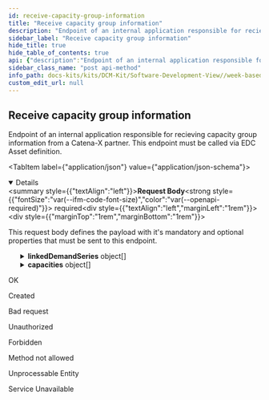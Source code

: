 ```yaml
---
id: receive-capacity-group-information
title: "Receive capacity group information"
description: "Endpoint of an internal application responsible for recieving capacity group information from a Catena-X partner. This endpoint must be called via EDC Asset definition."
sidebar_label: "Receive capacity group information"
hide_title: true
hide_table_of_contents: true
api: {"description":"Endpoint of an internal application responsible for recieving capacity group information from a Catena-X partner. This endpoint must be called via EDC Asset definition.","requestBody":{"description":"This request body defines the payload with it's mandatory and optional properties that must be sent to this endpoint.","required":true,"content":{"application/json":{"schema":{"description":"An entity made up of the weekly actual and maximum capacities for a specific customer in a given time period. A capacity group is used to compare demand and capacity data for one or several similar bundled materials in a defined unit of measure.","type":"object","properties":{"capacityGroupId":{"description":"The Capacity Group ID uniquely identifies the capacity group within the business relationship between a supplier and its customer.","type":"string","pattern":"(^[0-9a-fA-F]{8}-[0-9a-fA-F]{4}-[0-9a-fA-F]{4}-[0-9a-fA-F]{4}-[0-9a-fA-F]{12}$)|(^urn:uuid:[0-9a-fA-F]{8}-[0-9a-fA-F]{4}-[0-9a-fA-F]{4}-[0-9a-fA-F]{4}-[0-9a-fA-F]{12}$)"},"name":{"description":"Name of the capacity group.","type":"string"},"supplierLocations":{"description":"Set of BPNS indicating the supplier sites that will be fulfilling the demands associated with this capacity group.","type":"array","items":{"type":"string","description":"The provided regular expression ensures that the BPNS is composed of prefix 'BPNS', 10 digits and two uppercase letters.","pattern":"^BPNS[0-9]{8}[a-zA-Z0-9]{4}$"},"uniqueItems":true},"customer":{"description":"The Business Partner Number (BPNL) of the party requesting materials from a supplier.","type":"string","pattern":"^BPNL[0-9]{8}[a-zA-Z0-9]{4}$"},"supplier":{"description":"The Business Partner Number (BPNL) of the party providing materials to a customer.","type":"string","pattern":"^BPNL[0-9]{8}[a-zA-Z0-9]{4}$"},"unitOfMeasure":{"description":"Unit of measurement for capacity quantities.","type":"string","pattern":"[a-zA-Z]*:[a-zA-Z]+","enum":["unit:piece","unit:set","unit:pair","unit:page","unit:cycle","unit:kilowattHour","unit:gram","unit:kilogram","unit:tonneMetricTon","unit:tonUsOrShortTonUkorus","unit:ounceAvoirdupois","unit:pound","unit:metre","unit:centimetre","unit:kilometre","unit:inch","unit:foot","unit:yard","unit:squareCentimetre","unit:squareMetre","unit:squareInch","unit:squareFoot","unit:squareYard","unit:cubicCentimetre","unit:cubicMetre","unit:cubicInch","unit:cubicFoot","unit:cubicYard","unit:litre","unit:millilitre","unit:hectolitre","unit:secondUnitOfTime","unit:minuteUnitOfTime","unit:hourUnitOfTime","unit:day"]},"linkedDemandSeries":{"description":"Set of demand series assigned to this capacity group.","type":"array","items":{"description":"Encapsulates information used to reference a specific demand series.","type":"object","properties":{"materialNumberCustomer":{"description":"Material identifier as assigned by customer. This material number identifies the material (as planned) in the customer's database.","type":"string"},"materialNumberSupplier":{"description":"Material identifier as assigned by supplier. This material number identifies the material (as planned) in the supplier's database. Used as informational field only, not for assigning demand series to capacity groups.","type":"string"},"customerLocation":{"description":"The BPNS number of the site at which the customer needs the specified material for the referenced demand series.","type":"string","pattern":"^BPNS[0-9]{8}[a-zA-Z0-9]{4}$"},"demandCategory":{"description":"Type of demand of the referenced demand series.","type":"object","oneOf":[{"type":"object","properties":{"demandCategoryCode":{"description":"The code identifying a demand category.","type":"string","enum":["0001"]}},"required":["demandCategoryCode"]},{"type":"object","properties":{"demandCategoryCode":{"description":"The code identifying a demand category.","type":"string","enum":["A1S1"]}},"required":["demandCategoryCode"]},{"type":"object","properties":{"demandCategoryCode":{"description":"The code identifying a demand category.","type":"string","enum":["SR99"]}},"required":["demandCategoryCode"]},{"type":"object","properties":{"demandCategoryCode":{"description":"The code identifying a demand category.","type":"string","enum":["PI01"]}},"required":["demandCategoryCode"]},{"type":"object","properties":{"demandCategoryCode":{"description":"The code identifying a demand category.","type":"string","enum":["OS01"]}},"required":["demandCategoryCode"]},{"type":"object","properties":{"demandCategoryCode":{"description":"The code identifying a demand category.","type":"string","enum":["OI01"]}},"required":["demandCategoryCode"]},{"type":"object","properties":{"demandCategoryCode":{"description":"The code identifying a demand category.","type":"string","enum":["ED01"]}},"required":["demandCategoryCode"]},{"type":"object","properties":{"demandCategoryCode":{"description":"The code identifying a demand category.","type":"string","enum":["PO01"]}},"required":["demandCategoryCode"]}]},"loadFactor":{"description":"If existent, the load factor indicates that this material of the material demand collection takes a factor more or less intensity to produce.","type":"number"}},"required":["materialNumberCustomer","customerLocation","demandCategory"]},"uniqueItems":true},"capacities":{"description":"A time series with week-based granularity along a given time period containing the capacity values.","type":"array","items":{"description":"A supplier's realistically planned output per calendar week and material for a specific customer in a specific unit of measure, considering all positive or negative impacts on this capacity.","type":"object","properties":{"pointInTime":{"description":"ISO Calendar Week of the given time series entry. Must be given as date of the monday in the week.","type":"string","format":"date"},"actualCapacity":{"description":"The actual capacity is the realistically planned output per calendar week and material for a specific customer in a specific unit of measure, considering all positive or negative impacts on this capacity.","type":"number","maximum":1000000000000000000,"exclusiveMaximum":false,"minimum":0,"exclusiveMinimum":false},"maximumCapacity":{"description":"The supplier maximum capacity is the maximal available output per calendar week and material for a specific customer in a specific unit of measure. The maximum capacity thereby restricts the flexible capacity, as the flexible capacity is obtained from the difference of a suppliers maximum capacity minus actual capacity.","type":"number","maximum":1000000000000000000,"exclusiveMaximum":false,"minimum":0,"exclusiveMinimum":false},"deltaProductionResult":{"description":"Delta related to the aggregated material demand after pre-/post production calculation the supplier wants to send to the customer. Can be positive and negative.","type":"number"}},"required":["pointInTime","actualCapacity","maximumCapacity"]},"uniqueItems":true},"changedAt":{"description":"Point in time when the content (any property according to the data model) of the capacity group was changed, at the supplier, either by a human user or an automated process.","type":"string","format":"date-time"},"linkedCapacityGroups":{"description":"A set of capacity groups linked to this capacity group.","type":"array","items":{"type":"string","description":"The provided regular expression ensures that the UUID is composed of five groups of characters separated by hyphens, in the form 8-4-4-4-12 for a total of 36 characters (32 hexadecimal characters and 4 hyphens), optionally prefixed by \"urn:uuid:\" to make it an IRI.","pattern":"(^[0-9a-fA-F]{8}-[0-9a-fA-F]{4}-[0-9a-fA-F]{4}-[0-9a-fA-F]{4}-[0-9a-fA-F]{12}$)|(^urn:uuid:[0-9a-fA-F]{8}-[0-9a-fA-F]{4}-[0-9a-fA-F]{4}-[0-9a-fA-F]{4}-[0-9a-fA-F]{12}$)"},"uniqueItems":true},"unitOfMeasureIsOmitted":{"description":"Explicit indicator of whether the unit of measure is left out of the payload intentionally. If \"true\" it means the sending application sends demand values without unit of measure intentionally and the unit of measure MUST NOT be contained in the payload. If \"false\" a unit of measure MUST be supplied.","type":"boolean"}},"required":["capacityGroupId","name","customer","supplier","changedAt","unitOfMeasureIsOmitted"]}}}},"tags":["WeekBasedCapacityGroup"],"responses":{"200":{"description":"OK"},"201":{"description":"Created"},"400":{"description":"Bad request"},"401":{"description":"Unauthorized"},"403":{"description":"Forbidden"},"405":{"description":"Method not allowed"},"422":{"description":"Unprocessable Entity"},"503":{"description":"Service Unavailable"}},"method":"post","path":"/internal-dcm-application-capacity-group-post-endpoint","jsonRequestBodyExample":{"capacityGroupId":"string","name":"string","supplierLocations":["string"],"customer":"string","supplier":"string","unitOfMeasure":"unit:piece","linkedDemandSeries":[{"materialNumberCustomer":"string","materialNumberSupplier":"string","customerLocation":"string","demandCategory":{"demandCategoryCode":"0001"},"loadFactor":0}],"capacities":[{"pointInTime":"2024-02-13","actualCapacity":0,"maximumCapacity":0,"deltaProductionResult":0}],"changedAt":"2024-02-13","linkedCapacityGroups":["string"],"unitOfMeasureIsOmitted":true},"info":{"title":"Week-Based Capacity Group","version":"v2"},"postman":{"name":"Receive capacity group information","description":{"content":"Endpoint of an internal application responsible for recieving capacity group information from a Catena-X partner. This endpoint must be called via EDC Asset definition.","type":"text/plain"},"url":{"path":["internal-dcm-application-capacity-group-post-endpoint"],"host":["{{baseUrl}}"],"query":[],"variable":[]},"header":[{"key":"Content-Type","value":"application/json"}],"method":"POST","body":{"mode":"raw","raw":"\"\"","options":{"raw":{"language":"json"}}}}}
sidebar_class_name: "post api-method"
info_path: docs-kits/kits/DCM-Kit/Software-Development-View//week-based-capacity-group
custom_edit_url: null
---
```



## Receive capacity group information



Endpoint of an internal application responsible for recieving capacity group information from a Catena-X partner. This endpoint must be called via EDC Asset definition.

<MimeTabs><TabItem label={"application/json"} value={"application/json-schema"}><details style={{}} data-collapsed={false} open={true}><summary style={{"textAlign":"left"}}><strong>Request Body</strong><strong style={{"fontSize":"var(--ifm-code-font-size)","color":"var(--openapi-required)"}}> required</strong></summary><div style={{"textAlign":"left","marginLeft":"1rem"}}><div style={{"marginTop":"1rem","marginBottom":"1rem"}}>

This request body defines the payload with it's mandatory and optional properties that must be sent to this endpoint.

</div></div><ul style={{"marginLeft":"1rem"}}><SchemaItem collapsible={false} name={"capacityGroupId"} required={true} deprecated={undefined} schemaDescription={"The Capacity Group ID uniquely identifies the capacity group within the business relationship between a supplier and its customer."} schemaName={"string"} qualifierMessage={"**Possible values:** Value must match regular expression `(^[0-9a-fA-F]{8}-[0-9a-fA-F]{4}-[0-9a-fA-F]{4}-[0-9a-fA-F]{4}-[0-9a-fA-F]{12}$)|(^urn:uuid:[0-9a-fA-F]{8}-[0-9a-fA-F]{4}-[0-9a-fA-F]{4}-[0-9a-fA-F]{4}-[0-9a-fA-F]{12}$)`"} defaultValue={undefined}></SchemaItem><SchemaItem collapsible={false} name={"name"} required={true} deprecated={undefined} schemaDescription={"Name of the capacity group."} schemaName={"string"} qualifierMessage={undefined} defaultValue={undefined}></SchemaItem><SchemaItem collapsible={false} name={"supplierLocations"} required={false} deprecated={undefined} schemaDescription={"Set of BPNS indicating the supplier sites that will be fulfilling the demands associated with this capacity group."} schemaName={"string[]"} qualifierMessage={"**Possible values:** Value must match regular expression `^BPNS[0-9]{8}[a-zA-Z0-9]{4}$`"} defaultValue={undefined}></SchemaItem><SchemaItem collapsible={false} name={"customer"} required={true} deprecated={undefined} schemaDescription={"The Business Partner Number (BPNL) of the party requesting materials from a supplier."} schemaName={"string"} qualifierMessage={"**Possible values:** Value must match regular expression `^BPNL[0-9]{8}[a-zA-Z0-9]{4}$`"} defaultValue={undefined}></SchemaItem><SchemaItem collapsible={false} name={"supplier"} required={true} deprecated={undefined} schemaDescription={"The Business Partner Number (BPNL) of the party providing materials to a customer."} schemaName={"string"} qualifierMessage={"**Possible values:** Value must match regular expression `^BPNL[0-9]{8}[a-zA-Z0-9]{4}$`"} defaultValue={undefined}></SchemaItem><SchemaItem collapsible={false} name={"unitOfMeasure"} required={false} deprecated={undefined} schemaDescription={"Unit of measurement for capacity quantities."} schemaName={"string"} qualifierMessage={"**Possible values:** Value must match regular expression `[a-zA-Z]*:[a-zA-Z]+`, [`unit:piece`, `unit:set`, `unit:pair`, `unit:page`, `unit:cycle`, `unit:kilowattHour`, `unit:gram`, `unit:kilogram`, `unit:tonneMetricTon`, `unit:tonUsOrShortTonUkorus`, `unit:ounceAvoirdupois`, `unit:pound`, `unit:metre`, `unit:centimetre`, `unit:kilometre`, `unit:inch`, `unit:foot`, `unit:yard`, `unit:squareCentimetre`, `unit:squareMetre`, `unit:squareInch`, `unit:squareFoot`, `unit:squareYard`, `unit:cubicCentimetre`, `unit:cubicMetre`, `unit:cubicInch`, `unit:cubicFoot`, `unit:cubicYard`, `unit:litre`, `unit:millilitre`, `unit:hectolitre`, `unit:secondUnitOfTime`, `unit:minuteUnitOfTime`, `unit:hourUnitOfTime`, `unit:day`]"} defaultValue={undefined}></SchemaItem><SchemaItem collapsible={true} className={"schemaItem"}><details style={{}}><summary style={{}}><strong>linkedDemandSeries</strong><span style={{"opacity":"0.6"}}> object[]</span></summary><div style={{"marginLeft":"1rem"}}><div style={{"marginTop":".5rem","marginBottom":".5rem"}}>

Set of demand series assigned to this capacity group.

</div><SchemaItem collapsible={false} name={"materialNumberCustomer"} required={true} deprecated={undefined} schemaDescription={"Material identifier as assigned by customer. This material number identifies the material (as planned) in the customer's database."} schemaName={"string"} qualifierMessage={undefined} defaultValue={undefined}></SchemaItem><SchemaItem collapsible={false} name={"materialNumberSupplier"} required={false} deprecated={undefined} schemaDescription={"Material identifier as assigned by supplier. This material number identifies the material (as planned) in the supplier's database. Used as informational field only, not for assigning demand series to capacity groups."} schemaName={"string"} qualifierMessage={undefined} defaultValue={undefined}></SchemaItem><SchemaItem collapsible={false} name={"customerLocation"} required={true} deprecated={undefined} schemaDescription={"The BPNS number of the site at which the customer needs the specified material for the referenced demand series."} schemaName={"string"} qualifierMessage={"**Possible values:** Value must match regular expression `^BPNS[0-9]{8}[a-zA-Z0-9]{4}$`"} defaultValue={undefined}></SchemaItem><SchemaItem collapsible={true} className={"schemaItem"}><details style={{}}><summary style={{}}><strong>demandCategory</strong><span style={{"opacity":"0.6"}}> object</span><strong style={{"fontSize":"var(--ifm-code-font-size)","color":"var(--openapi-required)"}}> required</strong></summary><div style={{"marginLeft":"1rem"}}><div style={{"marginTop":".5rem","marginBottom":".5rem"}}>

Type of demand of the referenced demand series.

</div><div><div><span className={"badge badge--info"}>oneOf</span><SchemaTabs><TabItem label={"MOD1"} value={"0-item-properties"}><SchemaItem collapsible={false} name={"demandCategoryCode"} required={true} deprecated={undefined} schemaDescription={"The code identifying a demand category."} schemaName={"string"} qualifierMessage={"**Possible values:** [`0001`]"} defaultValue={undefined}></SchemaItem></TabItem><TabItem label={"MOD2"} value={"1-item-properties"}><SchemaItem collapsible={false} name={"demandCategoryCode"} required={true} deprecated={undefined} schemaDescription={"The code identifying a demand category."} schemaName={"string"} qualifierMessage={"**Possible values:** [`A1S1`]"} defaultValue={undefined}></SchemaItem></TabItem><TabItem label={"MOD3"} value={"2-item-properties"}><SchemaItem collapsible={false} name={"demandCategoryCode"} required={true} deprecated={undefined} schemaDescription={"The code identifying a demand category."} schemaName={"string"} qualifierMessage={"**Possible values:** [`SR99`]"} defaultValue={undefined}></SchemaItem></TabItem><TabItem label={"MOD4"} value={"3-item-properties"}><SchemaItem collapsible={false} name={"demandCategoryCode"} required={true} deprecated={undefined} schemaDescription={"The code identifying a demand category."} schemaName={"string"} qualifierMessage={"**Possible values:** [`PI01`]"} defaultValue={undefined}></SchemaItem></TabItem><TabItem label={"MOD5"} value={"4-item-properties"}><SchemaItem collapsible={false} name={"demandCategoryCode"} required={true} deprecated={undefined} schemaDescription={"The code identifying a demand category."} schemaName={"string"} qualifierMessage={"**Possible values:** [`OS01`]"} defaultValue={undefined}></SchemaItem></TabItem><TabItem label={"MOD6"} value={"5-item-properties"}><SchemaItem collapsible={false} name={"demandCategoryCode"} required={true} deprecated={undefined} schemaDescription={"The code identifying a demand category."} schemaName={"string"} qualifierMessage={"**Possible values:** [`OI01`]"} defaultValue={undefined}></SchemaItem></TabItem><TabItem label={"MOD7"} value={"6-item-properties"}><SchemaItem collapsible={false} name={"demandCategoryCode"} required={true} deprecated={undefined} schemaDescription={"The code identifying a demand category."} schemaName={"string"} qualifierMessage={"**Possible values:** [`ED01`]"} defaultValue={undefined}></SchemaItem></TabItem><TabItem label={"MOD8"} value={"7-item-properties"}><SchemaItem collapsible={false} name={"demandCategoryCode"} required={true} deprecated={undefined} schemaDescription={"The code identifying a demand category."} schemaName={"string"} qualifierMessage={"**Possible values:** [`PO01`]"} defaultValue={undefined}></SchemaItem></TabItem></SchemaTabs></div></div></div></details></SchemaItem><SchemaItem collapsible={false} name={"loadFactor"} required={false} deprecated={undefined} schemaDescription={"If existent, the load factor indicates that this material of the material demand collection takes a factor more or less intensity to produce."} schemaName={"number"} qualifierMessage={undefined} defaultValue={undefined}></SchemaItem></div></details></SchemaItem><SchemaItem collapsible={true} className={"schemaItem"}><details style={{}}><summary style={{}}><strong>capacities</strong><span style={{"opacity":"0.6"}}> object[]</span></summary><div style={{"marginLeft":"1rem"}}><div style={{"marginTop":".5rem","marginBottom":".5rem"}}>

A time series with week-based granularity along a given time period containing the capacity values.

</div><SchemaItem collapsible={false} name={"pointInTime"} required={true} deprecated={undefined} schemaDescription={"ISO Calendar Week of the given time series entry. Must be given as date of the monday in the week."} schemaName={"date"} qualifierMessage={undefined} defaultValue={undefined}></SchemaItem><SchemaItem collapsible={false} name={"actualCapacity"} required={true} deprecated={undefined} schemaDescription={"The actual capacity is the realistically planned output per calendar week and material for a specific customer in a specific unit of measure, considering all positive or negative impacts on this capacity."} schemaName={"number"} qualifierMessage={"**Possible values:** `<= 1000000000000000000`"} defaultValue={undefined}></SchemaItem><SchemaItem collapsible={false} name={"maximumCapacity"} required={true} deprecated={undefined} schemaDescription={"The supplier maximum capacity is the maximal available output per calendar week and material for a specific customer in a specific unit of measure. The maximum capacity thereby restricts the flexible capacity, as the flexible capacity is obtained from the difference of a suppliers maximum capacity minus actual capacity."} schemaName={"number"} qualifierMessage={"**Possible values:** `<= 1000000000000000000`"} defaultValue={undefined}></SchemaItem><SchemaItem collapsible={false} name={"deltaProductionResult"} required={false} deprecated={undefined} schemaDescription={"Delta related to the aggregated material demand after pre-/post production calculation the supplier wants to send to the customer. Can be positive and negative."} schemaName={"number"} qualifierMessage={undefined} defaultValue={undefined}></SchemaItem></div></details></SchemaItem><SchemaItem collapsible={false} name={"changedAt"} required={true} deprecated={undefined} schemaDescription={"Point in time when the content (any property according to the data model) of the capacity group was changed, at the supplier, either by a human user or an automated process."} schemaName={"date-time"} qualifierMessage={undefined} defaultValue={undefined}></SchemaItem><SchemaItem collapsible={false} name={"linkedCapacityGroups"} required={false} deprecated={undefined} schemaDescription={"A set of capacity groups linked to this capacity group."} schemaName={"string[]"} qualifierMessage={"**Possible values:** Value must match regular expression `(^[0-9a-fA-F]{8}-[0-9a-fA-F]{4}-[0-9a-fA-F]{4}-[0-9a-fA-F]{4}-[0-9a-fA-F]{12}$)|(^urn:uuid:[0-9a-fA-F]{8}-[0-9a-fA-F]{4}-[0-9a-fA-F]{4}-[0-9a-fA-F]{4}-[0-9a-fA-F]{12}$)`"} defaultValue={undefined}></SchemaItem><SchemaItem collapsible={false} name={"unitOfMeasureIsOmitted"} required={true} deprecated={undefined} schemaDescription={"Explicit indicator of whether the unit of measure is left out of the payload intentionally. If \"true\" it means the sending application sends demand values without unit of measure intentionally and the unit of measure MUST NOT be contained in the payload. If \"false\" a unit of measure MUST be supplied."} schemaName={"boolean"} qualifierMessage={undefined} defaultValue={undefined}></SchemaItem></ul></details></TabItem></MimeTabs><div><ApiTabs><TabItem label={"200"} value={"200"}><div>

OK

</div><div></div></TabItem><TabItem label={"201"} value={"201"}><div>

Created

</div><div></div></TabItem><TabItem label={"400"} value={"400"}><div>

Bad request

</div><div></div></TabItem><TabItem label={"401"} value={"401"}><div>

Unauthorized

</div><div></div></TabItem><TabItem label={"403"} value={"403"}><div>

Forbidden

</div><div></div></TabItem><TabItem label={"405"} value={"405"}><div>

Method not allowed

</div><div></div></TabItem><TabItem label={"422"} value={"422"}><div>

Unprocessable Entity

</div><div></div></TabItem><TabItem label={"503"} value={"503"}><div>

Service Unavailable

</div><div></div></TabItem></ApiTabs></div>
      